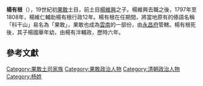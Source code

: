 '''楊有根'''（{{bd|1770年||1840年||}}），19世紀初[[果敢|果敢]]土目，前土目[[楊維興|楊維興]]之子。楊維興去職之後，1797年至1808年，楊維仁輔助楊有根行政12年{{r|果敢志}}。楊有根在任期間，將當地原有的傣語名稱「科干山」易名為「果敢」，果敢也成為[[雲南|雲南]]的一部份，由[[永昌府|永昌府]]管轄{{r|楊家}}。楊有根死後，其子楊國華年幼，由楊有泮輔政，歷時六年{{r|果敢志}}。

==參考文獻==
{{reflist|refs=
<ref name="楊家">參考《楊家》，刊載於果敢政府官方論壇或[http://newidea.g.nandaw.com/forum/index.php?event=ShowPost&topic_id=6811&post_id=20438] {{Wayback|url=http://newidea.g.nandaw.com/forum/index.php?event=ShowPost&topic_id=6811&post_id=20438 |date=20160305094451 }}</ref>
<ref name="果敢志">{{cite book|author=魯成旺|title=《果敢志》|year=2012|publisher=天馬出版|location=香港|isbn=9789624502084}}</ref>
}}

{{start box}}
{{s-before|[[楊維興|楊維興]]}}
{{s-title|[[果敢|果敢]]土目|1797年－1840年}}
{{s-after|[[楊國華_(土司)|楊國華]]}}
{{end box}}
{{果敢土司}}
{{清朝政治人物小作品}}
[[Category:果敢土司家族|Category:果敢土司家族]]
[[Category:果敢政治人物|Category:果敢政治人物]]
[[Category:清朝政治人物|Category:清朝政治人物]]
[[Category:杨姓|Category:杨姓]]